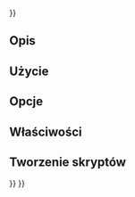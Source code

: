 <languages/>
{{UnfinishedDocu{{#translation:}}}}

{{Docnav/pl
|[[CAM_SimpleCopy/pl|Szybka kopia]]
|[[CAM_Area/pl|Obszar]]
|[[CAM_Workbench/pl|środowisko pracy CAM]]
|IconL=CAM_SimpleCopy.svg
|IconR=CAM_Area.svg
|IconC=Workbench_CAM.svg
}}

{{GuiCommand/pl
|Name=CAM ThreadMilling
|Name/pl=CAM: Frezowanie gwintów
|MenuLocation=CAM → Operacje specjalne → Frezowanie gwintów
|Workbenches=[[CAM_Workbench/pl|CAM]]
}}

<span id="Description"></span>
==Opis==

<span id="Usage"></span>
==Użycie==

<span id="Options"></span>
==Opcje==

<span id="Properties"></span>
==Właściwości==

<span id="Scripting"></span>
==Tworzenie skryptów==


{{Docnav/pl
|[[CAM_SimpleCopy/pl|Szybka kopia]]
|[[CAM_Area/pl|Obszar]]
|[[CAM_Workbench/pl|środowisko pracy CAM]]
|IconL=CAM_SimpleCopy.svg
|IconR=CAM_Area.svg
|IconC=Workbench_CAM.svg
}}

{{CAM_Tools_navi{{#translation:}}}}
{{Userdocnavi{{#translation:}}}}